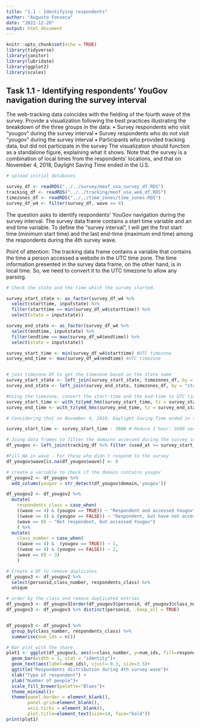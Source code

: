 ```yaml
---
title: "1.1 - Identifying respondents"
author: "Augusto Fonseca"
date: "2022-12-20"
output: html_document
---
```


```r
knitr::opts_chunk$set(echo = TRUE)
library(tidyverse)
library(janitor)
library(lubridate)
library(ggplot2)
library(scales)
```

## Task 1.1 - Identifying respondents’ YouGov navigation during the survey interval

The web-tracking data coincides with the fielding of the fourth wave of the survey. Provide a visualization following the best practices illustrating the breakdown of the three groups in the data:
• Survey respondents who visit “yougov” during the survey interval
• Survey respondents who do not visit “yougov” during the survey interval
• Participants who provided tracking data, but did not participate in the survey
The visualization should function as a standalone figure, explaining what it shows. Note that the survey is a combination of local times from the respondents’ locations, and that on November 4, 2018, Daylight Saving Time ended in the U.S.

```r
# upload initial databases

survey_df <- readRDS("../../survey/meof_usa_survey_df.RDS")
tracking_df <- readRDS("../../tracking/meof_usa_web_df.RDS")
timezones_df <- readRDS("../../time_zones/time_zones.RDS")
survey_df_w4 <- filter(survey_df, wave == 4)

```

The question asks to identify respondents’ YouGov navigation during the survey interval.  The survey data frame contains a start time variable and an end time variable. To define the "survey interval", I will get the first start time (minimum start time)  and the last end-time (maximum end time) among the respondents during the 4th survey wave.

Point of attention: The tracking data frame contains a variable that contains the time a person accessed a website in the UTC time zone. The time information presented in the survey data frame, on the other hand, is in local time. So, we need to convert it to the UTC timezone to allow any parsing.


```r

# Check the state and the time which the survey started.

survey_start_state <- as_factor(survey_df_w4 %>%
  select(starttime, inputstate) %>% 
  filter(starttime == min(survey_df_w4$starttime)) %>% 
  select(state = inputstate))

survey_end_state <- as_factor(survey_df_w4 %>%
  select(endtime, inputstate) %>% 
  filter(endtime == max(survey_df_w4$endtime)) %>% 
  select(state = inputstate))

survey_start_time <- min(survey_df_w4$starttime) #UTC timezone
survey_end_time <- max(survey_df_w4$endtime) #UTC timezone


# join timezone DF to get the timezone based on the State name
survey_start_state <- left_join(survey_start_state, timezones_df, by = "state") 
survey_end_state <- left_join(survey_end_state, timezones_df, by = "state")

#Using the timezone, convert the start-time and the end-time to UTC timezone
survey_start_time <- with_tz(ymd_hms(survey_start_time, tz = survey_start_state$time_zone[1]), "UTC")
survey_end_time <- with_tz(ymd_hms(survey_end_time, tz = survey_end_state$time_zone[1]), "UTC")

# Considering that on November 4, 2018, Daylight Saving Time ended in the United States, just adjust the start time to disregard its effect. 

survey_start_time <- survey_start_time - 3600 # Reduce 1 hour: 3600 seconds

```


```r
# Joing data frames to filter the domains accessed during the survey interval
df_yougov <- left_join(tracking_df %>% filter (used_at >= survey_start_time & used_at <= survey_end_time), survey_df_w4 %>% select(personid, wave, inputstate), by = "personid")

#Fill NA in wave - For those who didn´t respond to the survey
df_yougov$wave[is.na(df_yougov$wave)] <- 0

# create a variable to check if the domain contains yougov
df_yougov2 <- df_yougov %>% 
  add_column(yougov = str_detect(df_yougov$domain,'yougov'))

df_yougov2 <- df_yougov2 %>%
  mutate(
    respondents_class = case_when(
    ((wave == 4) & (yougov == TRUE)) ~ "Respondent and accessed Yougov",
    ((wave == 4) & (yougov == FALSE)) ~ "Respondent, but have not accessed Yougov",
    (wave == 0) ~ "Not respondent, but accessed Yougov")
    ) %>% 
  mutate(
    class_number = case_when(
    ((wave == 4) &  (yougov == TRUE)) ~ 1,
    ((wave == 4) & (yougov == FALSE)) ~ 2,
    (wave == 0) ~ 3)
    ) 

# Create a DF to remove duplicates
df_yougov3 <- df_yougov2 %>% 
  select(personid,class_number, respondents_class) %>%
  unique

# order by the class and remove duplicated entries
df_yougov3 <- df_yougov3[order(df_yougov3$personid, df_yougov3$class_number),]
df_yougov3 <- df_yougov3 %>% distinct(personid, .keep_all = TRUE)


df_yougov3 <- df_yougov3 %>% 
  group_by(class_number, respondents_class) %>% 
  summarise(num_ids = n())

```


```r


# Bar plot with the share
plot1 <- ggplot(df_yougov3, aes(x=class_number, y=num_ids, fill=respondents_class)) +
  geom_bar(width = 1, stat = "identity")+
  geom_text(aes(label=num_ids), vjust=-0.3, size=3.5)+
  ggtitle("Respondents distribution during 4th survey wave")+
  xlab("Type of respondent") +
  ylab("Number of people")+
  scale_fill_brewer(palette="Blues")+
  theme_minimal()+
  theme(panel.border = element_blank(),
        panel.grid=element_blank(),
        axis.ticks = element_blank(),
        plot.title=element_text(size=14, face="bold"))
print(plot1)


```
